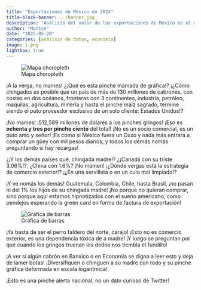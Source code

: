```yaml
---
title: "Exportaciones de México en 2024"
title-block-banner: ../banner.jpg
description: "Análisis del valor de las exportaciones de México en el año 2024."
author: "Montse"
date: "2025-05-20"
categories: [análisis de datos, economía]
image: 1.png
lightbox: true
---
```


![Mapa choropleth](1.png){group="my-gallery"}

¡A la verga, no mames! ¿¡Qué es esta pinche mamada de gráfica!? ¡¿Cómo chingados es posible que un país de más de 130 millones de cabrones, con costas en dos océanos, fronteras con 3 continentes, industria, petróleo, maquilas, agricultura, minería y hasta el pinche maíz sagrado, termine siendo el puto proveedor exclusivo de un solo cliente: Estados Unidos!?

¡No mames! ¡512,589 millones de dólares a los pinches gringos! ¡Eso es **ochenta y tres por pinche ciento** del total! ¡No es un socio comercial, es un puto amo y señor! ¡Es como si México fuera un Oxxo y nada más entrara a comprar un güey con mil pesos diarios, y todos los demás nomás preguntando si hay recargas!

¿¡Y los demás países qué, chingada madre!? ¿¡Canadá con su triste 3.06%!?, ¿China con 1.6%? ¡No mamen! ¡¿Dónde vergas está la estrategia de comercio exterior!? ¡¿En una servilleta o en un culo mal limpiado!?

¡Y ve nomás los demás! Guatemala, Colombia, Chile, hasta Brasil, ¡no pasan ni del 1% los hijos de su chingada madre! ¡No porque no quieran comprar, sino porque aquí estamos hipnotizados con el sueño americano, como pendejos esperando la green card en forma de factura de exportación!

![Gráfica de barras](2.png){group="my-gallery"}

¡Ya basta de ser el perro faldero del norte, carajo! ¡Esto no es comercio exterior, es una dependencia tóxica de a madre! ¡Y luego se preguntan por qué cuando los gringos truenan los dedos nos tiembla el fundillo!

¡A ver si algún cabrón en Banxico o en Economía se digna a leer esto y deja de lamer botas! ¡Diversifiquen o chinguen a su madre con todo y su pinche gráfica deformada en escala logarítmica!

¡Esto es una pinche alerta nacional, no un dato curioso de Twitter!
